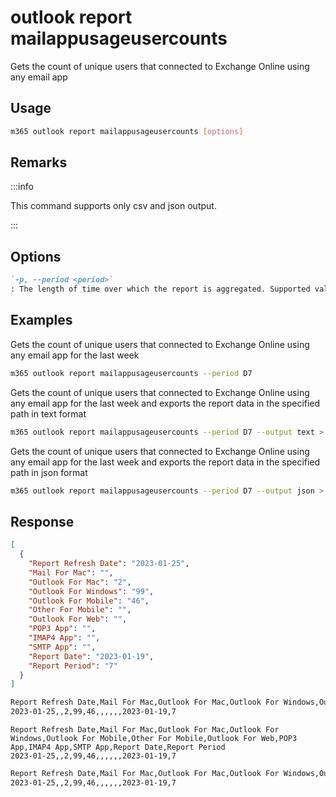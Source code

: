 
# outlook report mailappusageusercounts

Gets the count of unique users that connected to Exchange Online using any email app

## Usage

```sh
m365 outlook report mailappusageusercounts [options]
```

## Remarks

:::info

This command supports only csv and json output.

:::

## Options

```md definition-list
`-p, --period <period>`
: The length of time over which the report is aggregated. Supported values `D7`, `D30`, `D90`, `D180`.
```

<Global />

## Examples

Gets the count of unique users that connected to Exchange Online using any email app for the last week

```sh
m365 outlook report mailappusageusercounts --period D7
```

Gets the count of unique users that connected to Exchange Online using any email app for the last week and exports the report data in the specified path in text format

```sh
m365 outlook report mailappusageusercounts --period D7 --output text > "mailappusageusercounts.txt"
```

Gets the count of unique users that connected to Exchange Online using any email app for the last week and exports the report data in the specified path in json format

```sh
m365 outlook report mailappusageusercounts --period D7 --output json > "mailappusageusercounts.json"
```

## Response

<Tabs>
  <TabItem value="JSON">

  ```json
  [
    {
      "Report Refresh Date": "2023-01-25",
      "Mail For Mac": "",
      "Outlook For Mac": "2",
      "Outlook For Windows": "99",
      "Outlook For Mobile": "46",
      "Other For Mobile": "",
      "Outlook For Web": "",
      "POP3 App": "",
      "IMAP4 App": "",
      "SMTP App": "",
      "Report Date": "2023-01-19",
      "Report Period": "7"
    }
  ]
  ```

  </TabItem>
  <TabItem value="Text">

  ```txt
  Report Refresh Date,Mail For Mac,Outlook For Mac,Outlook For Windows,Outlook For Mobile,Other For Mobile,Outlook For Web,POP3 App,IMAP4 App,SMTP App,Report Date,Report Period
  2023-01-25,,2,99,46,,,,,,2023-01-19,7
  ```

  </TabItem>
  <TabItem value="CSV">

  ```csv
  Report Refresh Date,Mail For Mac,Outlook For Mac,Outlook For Windows,Outlook For Mobile,Other For Mobile,Outlook For Web,POP3 App,IMAP4 App,SMTP App,Report Date,Report Period
  2023-01-25,,2,99,46,,,,,,2023-01-19,7
  ```

  </TabItem>
  <TabItem value="Markdown">

  ```md
  Report Refresh Date,Mail For Mac,Outlook For Mac,Outlook For Windows,Outlook For Mobile,Other For Mobile,Outlook For Web,POP3 App,IMAP4 App,SMTP App,Report Date,Report Period
  2023-01-25,,2,99,46,,,,,,2023-01-19,7
  ```

  </TabItem>
</Tabs>

